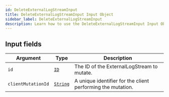 ```yaml
---
id: DeleteExternalLogStreamInput
title: DeleteExternalLogStreamInput Input Object
sidebar_label: DeleteExternalLogStreamInput
description: Learn how to use the DeleteExternalLogStreamInput Input Object for Builder's API.
---
```


## Input fields

| Argument           | Type                                     | Description                                                 |
| ------------------ | ---------------------------------------- | ----------------------------------------------------------- |
| `id`               | [`ID`](/self-managed/composer/builder/api/schema/scalar/ID.mdx)         | The ID of the ExternalLogStream to mutate.                  |
| `clientMutationId` | [`String`](/self-managed/composer/builder/api/schema/scalar/String.mdx) | A unique identifier for the client performing the mutation. |
